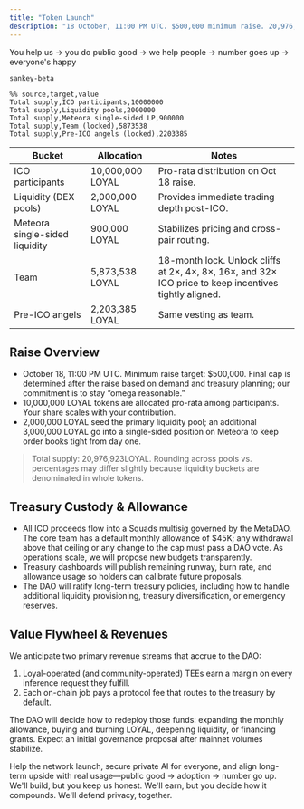 ```yaml
---
title: "Token Launch"
description: "18 October, 11:00 PM UTC. $500,000 minimum raise. 20,976,923 total supply. Team vested for 18 months. Revenue comes from oracle and protocol fees. Money goes into MetaDAO multisig. No whitelist, no lotteries, you only need USDC to participate."
---
```


<Info>You help us -> you do public good -> we help people -> number goes up -> everyone's happy</Info>

```mermaid
sankey-beta

%% source,target,value
Total supply,ICO participants,10000000
Total supply,Liquidity pools,2000000
Total supply,Meteora single-sided LP,900000
Total supply,Team (locked),5873538
Total supply,Pre-ICO angels (locked),2203385
```

| Bucket | Allocation | Notes |
| --- | --- | --- |
| ICO participants | 10,000,000 LOYAL | Pro-rata distribution on Oct 18 raise. |
| Liquidity (DEX pools) | 2,000,000 LOYAL | Provides immediate trading depth post-ICO. |
| Meteora single-sided liquidity | 900,000 LOYAL | Stabilizes pricing and cross-pair routing. |
| Team | 5,873,538 LOYAL | 18-month lock. Unlock cliffs at 2×, 4×, 8×, 16×, and 32× ICO price to keep incentives tightly aligned. |
| Pre-ICO angels | 2,203,385 LOYAL | Same vesting as team. |

## Raise Overview

- October 18, 11:00 PM UTC. Minimum raise target: $500,000. Final cap is determined after the raise based on demand and treasury planning; our commitment is to stay “omega reasonable.”
- 10,000,000 LOYAL tokens are allocated pro-rata among participants. Your share scales with your contribution.
- 2,000,000 LOYAL seed the primary liquidity pool; an additional 3,000,000 LOYAL go into a single-sided position on Meteora to keep order books tight from day one.

> Total supply: 20,976,923LOYAL. Rounding across pools vs. percentages may differ slightly because liquidity buckets are denominated in whole tokens.

## Treasury Custody & Allowance

- All ICO proceeds flow into a Squads multisig governed by the MetaDAO. The core team has a default monthly allowance of $45K; any withdrawal above that ceiling or any change to the cap must pass a DAO vote. As operations scale, we will propose new budgets transparently.
- Treasury dashboards will publish remaining runway, burn rate, and allowance usage so holders can calibrate future proposals.
- The DAO will ratify long-term treasury policies, including how to handle additional liquidity provisioning, treasury diversification, or emergency reserves.

## Value Flywheel & Revenues

We anticipate two primary revenue streams that accrue to the DAO:

1. Loyal-operated (and community-operated) TEEs earn a margin on every inference request they fulfill.
2. Each on-chain job pays a protocol fee that routes to the treasury by default.

The DAO will decide how to redeploy those funds: expanding the monthly allowance, buying and burning LOYAL, deepening liquidity, or financing grants. Expect an initial governance proposal after mainnet volumes stabilize.

Help the network launch, secure private AI for everyone, and align long-term upside with real usage—public good → adoption → number go up. We'll build, but you keep us honest. We'll earn, but you decide how it compounds. We'll defend privacy, together.
